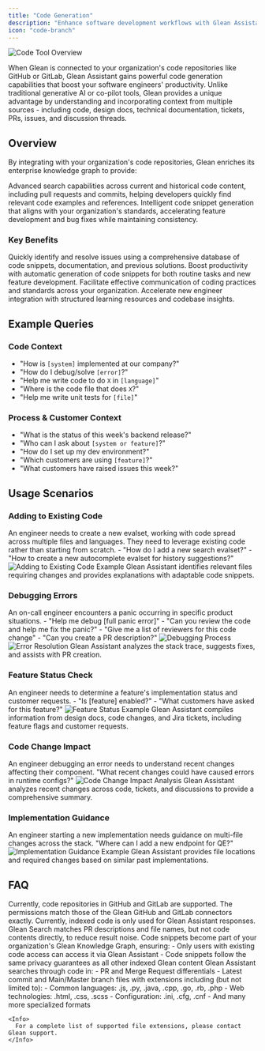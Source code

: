 ```yaml
---
title: "Code Generation"
description: "Enhance software development workflows with Glean Assistant's intelligent code generation capabilities"
icon: "code-branch"
---
```


<Frame>
  <img src="assets/code-tool.20240526170746611.webp" alt="Code Tool Overview" />
</Frame>

When Glean is connected to your organization's code repositories like GitHub or GitLab, Glean Assistant gains powerful code generation capabilities that boost your software engineers' productivity. Unlike traditional generative AI or co-pilot tools, Glean provides a unique advantage by understanding and incorporating context from multiple sources - including code, design docs, technical documentation, tickets, PRs, issues, and discussion threads.

## Overview

By integrating with your organization's code repositories, Glean enriches its enterprise knowledge graph to provide:

<Card title="Code Search" icon="magnifying-glass-code">
  Advanced search capabilities across current and historical code content, including pull requests and commits, helping developers quickly find relevant code examples and references.
</Card>

<Card title="Code Generation" icon="code">
  Intelligent code snippet generation that aligns with your organization's standards, accelerating feature development and bug fixes while maintaining consistency.
</Card>

### Key Benefits

<CardGroup cols={2}>
  <Card title="Rapid Error Resolution" icon="bug">
    Quickly identify and resolve issues using a comprehensive database of code snippets, documentation, and previous solutions.
  </Card>
  
  <Card title="Automated Code Generation" icon="wand-magic-sparkles">
    Boost productivity with automatic generation of code snippets for both routine tasks and new feature development.
  </Card>
  
  <Card title="Knowledge Sharing" icon="share-nodes">
    Facilitate effective communication of coding practices and standards across your organization.
  </Card>
  
  <Card title="Streamlined Onboarding" icon="user-plus">
    Accelerate new engineer integration with structured learning resources and codebase insights.
  </Card>
</CardGroup>

## Example Queries

### Code Context
- "How is `[system]` implemented at our company?"
- "How do I debug/solve `[error]`?"
- "Help me write code to do `X` in `[language]`"
- "Where is the code file that does `X`?"
- "Help me write unit tests for `[file]`"

### Process & Customer Context
- "What is the status of this week's backend release?"
- "Who can I ask about `[system or feature]`?"
- "How do I set up my dev environment?"
- "Which customers are using `[feature]`?"
- "What customers have raised issues this week?"


## Usage Scenarios

### Adding to Existing Code
<Steps>
  <Step title="Situation">
    An engineer needs to create a new evalset, working with code spread across multiple files and languages. They need to leverage existing code rather than starting from scratch.
  </Step>
  <Step title="Example Queries">
    - "How do I add a new search evalset?"
    - "How to create a new autocomplete evalset for history suggestions?"
  </Step>
  <Step title="Outcome">
    <Frame>
      <img src="assets/code-tool.20240526170746693.webp" alt="Adding to Existing Code Example" />
    </Frame>
    Glean Assistant identifies relevant files requiring changes and provides explanations with adaptable code snippets.
  </Step>
</Steps>

### Debugging Errors
<Steps>
  <Step title="Situation">
    An on-call engineer encounters a panic occurring in specific product situations.
  </Step>
  <Step title="Example Queries">
    - "Help me debug [full panic error]"
    - "Can you review the code and help me fix the panic?"
    - "Give me a list of reviewers for this code change"
    - "Can you create a PR description?"
  </Step>
  <Step title="Outcome">
    <Frame>
      <img src="assets/code-tool.20240526170746813.webp" alt="Debugging Process" />
    </Frame>
    <Frame>
      <img src="assets/code-tool.20240526170746865.webp" alt="Error Resolution" />
    </Frame>
    Glean Assistant analyzes the stack trace, suggests fixes, and assists with PR creation.
  </Step>
</Steps>

### Feature Status Check
<Steps>
  <Step title="Situation">
    An engineer needs to determine a feature's implementation status and customer requests.
  </Step>
  <Step title="Example Queries">
    - "Is [feature] enabled?"
    - "What customers have asked for this feature?"
  </Step>
  <Step title="Outcome">
    <Frame>
      <img src="assets/code-tool.20240526170746975.webp" alt="Feature Status Example" />
    </Frame>
    Glean Assistant compiles information from design docs, code changes, and Jira tickets, including feature flags and customer requests.
  </Step>
</Steps>

### Code Change Impact
<Steps>
  <Step title="Situation">
    An engineer debugging an error needs to understand recent changes affecting their component.
  </Step>
  <Step title="Example Queries">
    "What recent changes could have caused errors in runtime configs?"
  </Step>
  <Step title="Outcome">
    <Frame>
      <img src="assets/code-tool.20240526170747006.webp" alt="Code Change Impact Analysis" />
    </Frame>
    Glean Assistant analyzes recent changes across code, tickets, and discussions to provide a comprehensive summary.
  </Step>
</Steps>

### Implementation Guidance
<Steps>
  <Step title="Situation">
    An engineer starting a new implementation needs guidance on multi-file changes across the stack.
  </Step>
  <Step title="Example Queries">
    "Where can I add a new endpoint for QE?"
  </Step>
  <Step title="Outcome">
    <Frame>
      <img src="assets/code-tool.20240526170747024.webp" alt="Implementation Guidance Example" />
    </Frame>
    Glean Assistant provides file locations and required changes based on similar past implementations.
  </Step>
</Steps>

## FAQ

<AccordionGroup>
  <Accordion title="Which datasources are supported?">
    Currently, code repositories in GitHub and GitLab are supported.
  </Accordion>
  
  <Accordion title="What permissions are required?">
    The permissions match those of the Glean GitHub and GitLab connectors exactly.
  </Accordion>
  
  <Accordion title="Is code search supported in search results?">
    Currently, indexed code is only used for Glean Assistant responses. Glean Search matches PR descriptions and file names, but not code contents directly, to reduce result noise.
  </Accordion>
  
  <Accordion title="How is my data secured?">
    Code snippets become part of your organization's Glean Knowledge Graph, ensuring:
    - Only users with existing code access can access it via Glean Assistant
    - Code snippets follow the same privacy guarantees as all other indexed Glean content
  </Accordion>
  
  <Accordion title="What code file types are supported?">
    Glean Assistant searches through code in:
    - PR and Merge Request differentials
    - Latest commit and Main/Master branch files with extensions including (but not limited to):
      - Common languages: .js, .py, .java, .cpp, .go, .rb, .php
      - Web technologies: .html, .css, .scss
      - Configuration: .ini, .cfg, .cnf
      - And many more specialized formats
      
    <Info>
      For a complete list of supported file extensions, please contact Glean support.
    </Info>
  </Accordion>
</AccordionGroup>
